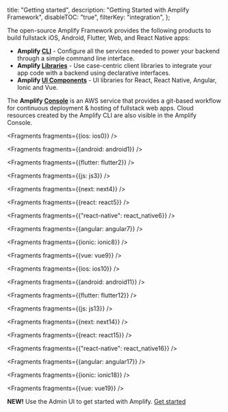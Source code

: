   title: "Getting started",
  description: "Getting Started with Amplify Framework",
  disableTOC: "true",
  filterKey: "integration",
};

The open-source Amplify Framework provides the following products to build fullstack iOS, Android, Flutter, Web, and React Native apps:
- **Amplify [CLI](/cli/cli)** - Configure all the services needed to power your backend through a simple command line interface.
- **Amplify [Libraries](/lib/lib)** - Use case-centric client libraries to integrate your app code with a backend using declarative interfaces.
- **Amplify [UI Components](/ui/ui)** - UI libraries for React, React Native, Angular, Ionic and Vue.

The **Amplify [Console](https://aws.amazon.com/amplify/console/)** is an AWS service that provides a git-based workflow for continuous deployment & hosting of fullstack web apps. Cloud resources created by the Amplify CLI are also visible in the Amplify Console.


<Fragments fragments={{ios: ios0}} />


<Fragments fragments={{android: android1}} />


<Fragments fragments={{flutter: flutter2}} />


<Fragments fragments={{js: js3}} />


<Fragments fragments={{next: next4}} />


<Fragments fragments={{react: react5}} />


  <Fragments fragments={{"react-native": react_native6}} />


<Fragments fragments={{angular: angular7}} />


<Fragments fragments={{ionic: ionic8}} />


<Fragments fragments={{vue: vue9}} />


<Fragments fragments={{ios: ios10}} />


<Fragments fragments={{android: android11}} />


<Fragments fragments={{flutter: flutter12}} />


<Fragments fragments={{js: js13}} />


<Fragments fragments={{next: next14}} />


<Fragments fragments={{react: react15}} />


  <Fragments fragments={{"react-native": react_native16}} />


<Fragments fragments={{angular: angular17}} />


<Fragments fragments={{ionic: ionic18}} />


<Fragments fragments={{vue: vue19}} />

**NEW!** Use the Admin UI to get started with Amplify. [Get started](https://sandbox.amplifyapp.com/start#datastore)
